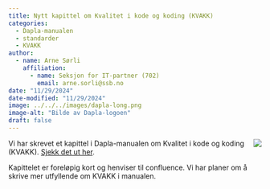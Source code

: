 ```yaml
---
title: Nytt kapittel om Kvalitet i kode og koding (KVAKK)
categories:
  - Dapla-manualen
  - standarder
  - KVAKK
author:
  - name: Arne Sørli
    affiliation: 
      - name: Seksjon for IT-partner (702)
        email: arne.sorli@ssb.no
date: "11/29/2024"
date-modified: "11/29/2024"
image: ../../../images/dapla-long.png
image-alt: "Bilde av Dapla-logoen"
draft: false
---
```


![](../../../images/dapla-long.png){style="max-width: 40%; float: right;" fig-alt="Dapla logo"}
Vi har skrevet et kapittel i Dapla-manualen om Kvalitet i kode og koding (KVAKK). [Sjekk det ut her](../../../statistikkere/kvakk.qmd).

Kapittelet er foreløpig kort og henviser til confluence. Vi har planer om å skrive mer utfyllende om KVAKK i manualen.